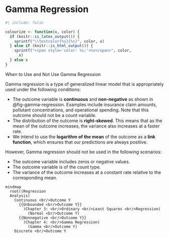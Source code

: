 <!-- Google tag (gtag.js) -->
<script async src="https://www.googletagmanager.com/gtag/js?id=G-7PRVEBE1EF"></script>
<script>
  window.dataLayer = window.dataLayer || [];
  function gtag(){dataLayer.push(arguments);}
  gtag('js', new Date());

  gtag('config', 'G-7PRVEBE1EF');
</script>

# Gamma Regression {#sec-gamma}

```r
#| include: false

colourize <- function(x, color) {
  if (knitr::is_latex_output()) {
    sprintf("\\textcolor{%s}{%s}", color, x)
  } else if (knitr::is_html_output()) {
    sprintf("<span style='color: %s;'>%s</span>", color,
      x)
  } else x
}
```

::: {.Warning}
::::{.Warning-header}
When to Use and Not Use Gamma Regression
::::
::::{.Warning-container}
Gamma regression is a type of generalized linear model that is appropriately used under the following conditions:

- The outcome variable is **continuous** and **non-negative** as shown in @fig-gamma-regression. Examples include insurance claim amounts, pollutant concentrations, and operational spending. Note that this outcome should not be a count variable.
- The distribution of the outcome is **right-skewed**. This means that as the mean of the outcome increases, the variance also increases at a faster rate.
- We intend to use the **logarithm of the mean** of the outcome as a **link function**, which ensures that our predictions are always positive.

However, Gamma regression should not be used in the following scenarios:

- The outcome variable includes zeros or negative values.
- The outcome variable is of the count type.
- The variance of the outcome increases at a constant rate relative to the corresponding mean.
::::
:::

::: {#fig-gamma-regression}
```mermaid
mindmap
  root((Regression 
  Analysis)
    Continuous <br/>Outcome Y
      {{Unbounded <br/>Outcome Y}}
        )Chapter 3: <br/>Ordinary <br/>Least Squares <br/>Regression(
          (Normal <br/>Outcome Y)
      {{Nonnegative <br/>Outcome Y}}
        )Chapter 4: <br/>Gamma Regression(
          (Gamma <br/>Outcome Y)
    Discrete <br/>Outcome Y
```
:::

